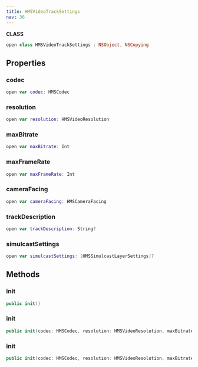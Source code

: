 ```yaml
---
title: HMSVideoTrackSettings
nav: 36
---
```


**CLASS**
```swift
open class HMSVideoTrackSettings : NSObject, NSCopying
```
## Properties
### codec
```swift
open var codec: HMSCodec
```
### resolution
```swift
open var resolution: HMSVideoResolution
```
### maxBitrate
```swift
open var maxBitrate: Int
```
### maxFrameRate
```swift
open var maxFrameRate: Int
```
### cameraFacing
```swift
open var cameraFacing: HMSCameraFacing
```
### trackDescription
```swift
open var trackDescription: String?
```
### simulcastSettings
```swift
open var simulcastSettings: [HMSSimulcastLayerSettings]?
```
## Methods
### init
```swift
public init()
```
### init
```swift
public init(codec: HMSCodec, resolution: HMSVideoResolution, maxBitrate: Int, maxFrameRate: Int, cameraFacing: HMSCameraFacing, trackDescription: String?)
```
### init
```swift
public init(codec: HMSCodec, resolution: HMSVideoResolution, maxBitrate: Int, maxFrameRate: Int, cameraFacing: HMSCameraFacing, simulcastSettings: [HMSSimulcastLayerSettings]?, trackDescription: String?)
```
